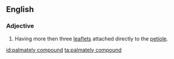 ==English==

===Adjective===
{{en-adj|head=[[palmately]] [[compound]]|-}}

# {{context|botany|of leaves}} Having more then three [[leaflet]]s attached directly to the [[petiole]].

[[id:palmately compound]]
[[ta:palmately compound]]